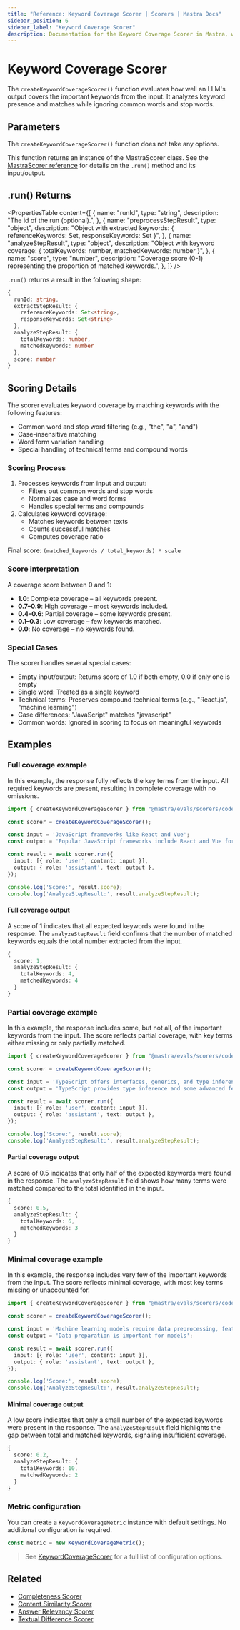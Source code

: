 ```yaml
---
title: "Reference: Keyword Coverage Scorer | Scorers | Mastra Docs"
sidebar_position: 6
sidebar_label: "Keyword Coverage Scorer"
description: Documentation for the Keyword Coverage Scorer in Mastra, which evaluates how well LLM outputs cover important keywords from the input.
---
```


# Keyword Coverage Scorer

The `createKeywordCoverageScorer()` function evaluates how well an LLM's output covers the important keywords from the input. It analyzes keyword presence and matches while ignoring common words and stop words.

## Parameters

The `createKeywordCoverageScorer()` function does not take any options.

This function returns an instance of the MastraScorer class. See the [MastraScorer reference](./mastra-scorer) for details on the `.run()` method and its input/output.

## .run() Returns

<PropertiesTable
  content={[
    {
      name: "runId",
      type: "string",
      description: "The id of the run (optional).",
    },
    {
      name: "preprocessStepResult",
      type: "object",
      description: "Object with extracted keywords: { referenceKeywords: Set<string>, responseKeywords: Set<string> }",
    },
    {
      name: "analyzeStepResult",
      type: "object",
      description: "Object with keyword coverage: { totalKeywords: number, matchedKeywords: number }",
    },
    {
      name: "score",
      type: "number",
      description: "Coverage score (0-1) representing the proportion of matched keywords.",
    },
  ]}
/>

`.run()` returns a result in the following shape:

```typescript
{
  runId: string,
  extractStepResult: {
    referenceKeywords: Set<string>,
    responseKeywords: Set<string>
  },
  analyzeStepResult: {
    totalKeywords: number,
    matchedKeywords: number
  },
  score: number
}
```

## Scoring Details

The scorer evaluates keyword coverage by matching keywords with the following features:

- Common word and stop word filtering (e.g., "the", "a", "and")
- Case-insensitive matching
- Word form variation handling
- Special handling of technical terms and compound words

### Scoring Process

1. Processes keywords from input and output:
   - Filters out common words and stop words
   - Normalizes case and word forms
   - Handles special terms and compounds
2. Calculates keyword coverage:
   - Matches keywords between texts
   - Counts successful matches
   - Computes coverage ratio

Final score: `(matched_keywords / total_keywords) * scale`

### Score interpretation

A coverage score between 0 and 1:

- **1.0**: Complete coverage – all keywords present.
- **0.7–0.9**: High coverage – most keywords included.
- **0.4–0.6**: Partial coverage – some keywords present.
- **0.1–0.3**: Low coverage – few keywords matched.
- **0.0**: No coverage – no keywords found.

### Special Cases

The scorer handles several special cases:

- Empty input/output: Returns score of 1.0 if both empty, 0.0 if only one is empty
- Single word: Treated as a single keyword
- Technical terms: Preserves compound technical terms (e.g., "React.js", "machine learning")
- Case differences: "JavaScript" matches "javascript"
- Common words: Ignored in scoring to focus on meaningful keywords

## Examples

### Full coverage example

In this example, the response fully reflects the key terms from the input. All required keywords are present, resulting in complete coverage with no omissions.

```typescript filename="src/example-full-keyword-coverage.ts" showLineNumbers copy
import { createKeywordCoverageScorer } from "@mastra/evals/scorers/code";

const scorer = createKeywordCoverageScorer();

const input = 'JavaScript frameworks like React and Vue';
const output = 'Popular JavaScript frameworks include React and Vue for web development';

const result = await scorer.run({
  input: [{ role: 'user', content: input }],
  output: { role: 'assistant', text: output },
});

console.log('Score:', result.score);
console.log('AnalyzeStepResult:', result.analyzeStepResult);
```

#### Full coverage output

A score of 1 indicates that all expected keywords were found in the response. The `analyzeStepResult` field confirms that the number of matched keywords equals the total number extracted from the input.

```typescript
{
  score: 1,
  analyzeStepResult: {
    totalKeywords: 4,
    matchedKeywords: 4
  }
}
```

### Partial coverage example

In this example, the response includes some, but not all, of the important keywords from the input. The score reflects partial coverage, with key terms either missing or only partially matched.

```typescript filename="src/example-partial-keyword-coverage.ts" showLineNumbers copy
import { createKeywordCoverageScorer } from "@mastra/evals/scorers/code";

const scorer = createKeywordCoverageScorer();

const input = 'TypeScript offers interfaces, generics, and type inference';
const output = 'TypeScript provides type inference and some advanced features';

const result = await scorer.run({
  input: [{ role: 'user', content: input }],
  output: { role: 'assistant', text: output },
});

console.log('Score:', result.score);
console.log('AnalyzeStepResult:', result.analyzeStepResult);
```

#### Partial coverage output

A score of 0.5 indicates that only half of the expected keywords were found in the response. The `analyzeStepResult` field shows how many terms were matched compared to the total identified in the input.

```typescript
{
  score: 0.5,
  analyzeStepResult: {
    totalKeywords: 6,
    matchedKeywords: 3
  }
}
```

### Minimal coverage example

In this example, the response includes very few of the important keywords from the input. The score reflects minimal coverage, with most key terms missing or unaccounted for.

```typescript filename="src/example-minimal-keyword-coverage.ts" showLineNumbers copy
import { createKeywordCoverageScorer } from "@mastra/evals/scorers/code";

const scorer = createKeywordCoverageScorer();

const input = 'Machine learning models require data preprocessing, feature engineering, and hyperparameter tuning';
const output = 'Data preparation is important for models';

const result = await scorer.run({
  input: [{ role: 'user', content: input }],
  output: { role: 'assistant', text: output },
});

console.log('Score:', result.score);
console.log('AnalyzeStepResult:', result.analyzeStepResult);
```

#### Minimal coverage output

A low score indicates that only a small number of the expected keywords were present in the response. The `analyzeStepResult` field highlights the gap between total and matched keywords, signaling insufficient coverage.

```typescript
{
  score: 0.2,
  analyzeStepResult: {
    totalKeywords: 10,
    matchedKeywords: 2
  }
}
```

### Metric configuration

You can create a `KeywordCoverageMetric` instance with default settings. No additional configuration is required.

```typescript
const metric = new KeywordCoverageMetric();
```

> See [KeywordCoverageScorer](/reference/scorers/keyword-coverage) for a full list of configuration options.

## Related

- [Completeness Scorer](./completeness)
- [Content Similarity Scorer](./content-similarity)
- [Answer Relevancy Scorer](./answer-relevancy)
- [Textual Difference Scorer](./textual-difference)